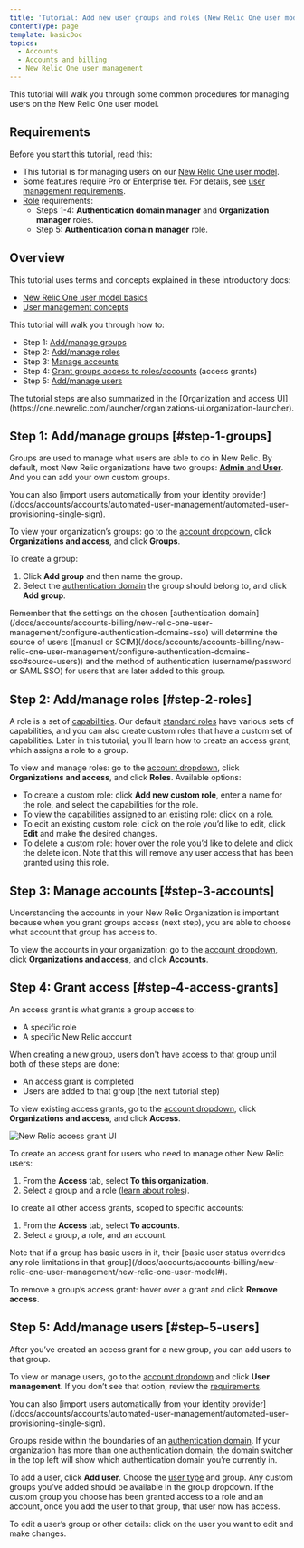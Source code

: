 ```yaml
---
title: 'Tutorial: Add new user groups and roles (New Relic One user model)'
contentType: page
template: basicDoc
topics:
  - Accounts
  - Accounts and billing
  - New Relic One user management
---
```


This tutorial will walk you through some common procedures for managing users on the New Relic One user model.

## Requirements

Before you start this tutorial, read this:

* This tutorial is for managing users on our [New Relic One user model](/docs/accounts/original-accounts-billing/original-product-based-pricing/overview-changes-pricing-user-model#user-models).
* Some features require Pro or Enterprise tier. For details, see [user management requirements](/docs/accounts/accounts-billing/new-relic-one-user-management/add-manage-users-groups-roles#requirements).
* [Role](/docs/accounts/accounts-billing/new-relic-one-user-management/new-relic-one-user-model#standard-roles) requirements:
  * Steps 1-4: **Authentication domain manager** and **Organization manager** roles.
  * Step 5: **Authentication domain manager** role.

## Overview

This tutorial uses terms and concepts explained in these introductory docs:

* [New Relic One user model basics](/docs/accounts/accounts-billing/new-relic-one-pricing-users/new-relic-one-user-model)
* [User management concepts](/docs/accounts/accounts-billing/new-relic-one-user-management/add-manage-users-groups-roles)

This tutorial will walk you through how to:

* Step 1: [Add/manage groups](#step-1-groups)
* Step 2: [Add/manage roles](#step-2-roles)
* Step 3: [Manage accounts](#step-3-roles)
* Step 4: [Grant groups access to roles/accounts](#step-4-access-grants) (access grants)
* Step 5: [Add/manage users](#step-5-users)

<Callout variant="tip">
  The tutorial steps are also summarized in the [Organization and access UI](https://one.newrelic.com/launcher/organizations-ui.organization-launcher).
</Callout>

## Step 1: Add/manage groups [#step-1-groups]

Groups are used to manage what users are able to do in New Relic. By default, most New Relic organizations have two groups: [**Admin** and **User**](/docs/accounts/accounts-billing/new-relic-one-user-management/new-relic-one-user-model#group-roles). And you can add your own custom groups.

<Callout variant="tip">
  You can also [import users automatically from your identity provider](/docs/accounts/accounts/automated-user-management/automated-user-provisioning-single-sign).
</Callout>

To view your organization’s groups: go to the [account dropdown](/docs/using-new-relic/welcome-new-relic/get-started/glossary#account-dropdown), click **Organizations and access**, and click **Groups**.

To create a group:

1. Click **Add group** and then name the group.
2. Select the [authentication domain](/docs/accounts/accounts-billing/new-relic-one-user-management/configure-authentication-domains-sso) the group should belong to, and click **Add group**.

<Callout variant="tip">
  Remember that the settings on the chosen [authentication domain](/docs/accounts/accounts-billing/new-relic-one-user-management/configure-authentication-domains-sso) will determine the source of users ([manual or SCIM](/docs/accounts/accounts-billing/new-relic-one-user-management/configure-authentication-domains-sso#source-users)) and the method of authentication (username/password or SAML SSO) for users that are later added to this group.
</Callout>

## Step 2: Add/manage roles [#step-2-roles]

A role is a set of [capabilities](/docs/accounts/accounts-billing/new-relic-one-user-management/add-manage-users-groups-roles#understand-concepts). Our default [standard roles](/docs/accounts/accounts-billing/new-relic-one-user-management/new-relic-one-user-model#standard-roles) have various sets of capabilities, and you can also create custom roles that have a custom set of capabilities. Later in this tutorial, you'll learn how to create an access grant, which assigns a role to a group.

To view and manage roles: go to the [account dropdown](/docs/using-new-relic/welcome-new-relic/get-started/glossary#account-dropdown), click **Organizations and access**, and click **Roles**. Available options:

* To create a custom role: click **Add new custom role**, enter a name for the role, and select the capabilities for the role.
* To view the capabilities assigned to an existing role: click on a role.
* To edit an existing custom role: click on the role you’d like to edit, click **Edit** and make the desired changes.
* To delete a custom role: hover over the role you’d like to delete and click the delete icon. Note that this will remove any user access that has been granted using this role.

## Step 3: Manage accounts [#step-3-accounts]

Understanding the accounts in your New Relic Organization is important because when you grant groups access (next step), you are able to choose what account that group has access to.

To view the accounts in your organization: go to the [account dropdown](/docs/using-new-relic/welcome-new-relic/get-started/glossary#account-dropdown), click **Organizations and access**, and click **Accounts**.

## Step 4: Grant access [#step-4-access-grants]

An access grant is what grants a group access to:

* A specific role
* A specific New Relic account

<Callout variant="tip">
  When creating a new group, users don't have access to that group until both of these steps are done:

  * An access grant is completed
  * Users are added to that group (the next tutorial step)
</Callout>

To view existing access grants, go to the [account dropdown](/docs/using-new-relic/welcome-new-relic/get-started/glossary#account-dropdown), click **Organizations and access**, and click **Access**.

![New Relic access grant UI](./images/organization-access-access-grant.png "organization-access-access-grant.png")

To create an access grant for users who need to manage other New Relic users:

1. From the **Access** tab, select **To this organization**.
2. Select a group and a role ([learn about roles](/docs/accounts/accounts-billing/new-relic-one-user-management/new-relic-one-user-model#standard-roles)).

To create all other access grants, scoped to specific accounts:

1. From the **Access** tab, select **To accounts**.
2. Select a group, a role, and an account.

<Callout variant="tip">
  Note that if a group has basic users in it, their [basic user status overrides any role limitations in that group](/docs/accounts/accounts-billing/new-relic-one-user-management/new-relic-one-user-model#).
</Callout>

To remove a group’s access grant: hover over a grant and click **Remove access**.

## Step 5: Add/manage users [#step-5-users]

After you’ve created an access grant for a new group, you can add users to that group.

To view or manage users, go to the [account dropdown](/docs/using-new-relic/welcome-new-relic/get-started/glossary#account-dropdown) and click **User management**. If you don’t see that option, review the [requirements](#requirements).

<Callout variant="tip">
  You can also [import users automatically from your identity provider](/docs/accounts/accounts/automated-user-management/automated-user-provisioning-single-sign).
</Callout>

Groups reside within the boundaries of an [authentication domain](/docs/accounts/accounts-billing/new-relic-one-pricing-users/configure-authentication-domains). If your organization has more than one authentication domain, the domain switcher in the top left will show which authentication domain you’re currently in.

To add a user, click **Add user**. Choose the [user type](/docs/accounts/accounts-billing/new-relic-one-user-management/new-relic-one-user-model#user-type) and group. Any custom groups you’ve added should be available in the group dropdown. If the custom group you choose has been granted access to a role and an account, once you add the user to that group, that user now has access.

To edit a user’s group or other details: click on the user you want to edit and make changes.
